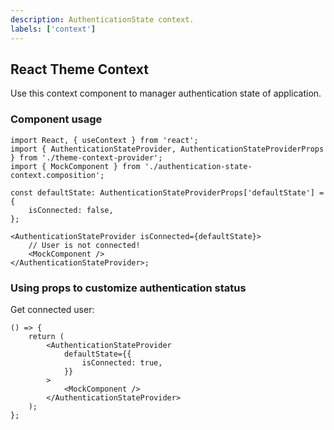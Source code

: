 ---
description: AuthenticationState context.
labels: ['context']
---


## React Theme Context

Use this context component to manager authentication state of application.

### Component usage

```tsx
import React, { useContext } from 'react';
import { AuthenticationStateProvider, AuthenticationStateProviderProps } from './theme-context-provider';
import { MockComponent } from './authentication-state-context.composition';

const defaultState: AuthenticationStateProviderProps['defaultState'] = {
    isConnected: false,
};

<AuthenticationStateProvider isConnected={defaultState}>
    // User is not connected!
    <MockComponent />
</AuthenticationStateProvider>;
```

### Using props to customize authentication status

Get connected user:

```tsx live
() => {
    return (
        <AuthenticationStateProvider
            defaultState={{
                isConnected: true,
            }}
        >
            <MockComponent />
        </AuthenticationStateProvider>
    );
};
```
